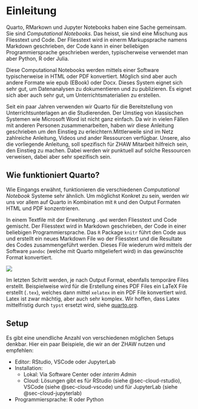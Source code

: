 # Einleitung {.unnumbered}

Quarto, RMarkown und Jupyter Notebooks haben eine Sache gemeinsam. Sie sind *Computational Notebooks*. Das heisst, sie sind eine Mischung aus Fliesstext und Code. Der Fliesstext wird in einerm Markupsprache namens Markdown geschrieben, der Code kann in einer beliebigen Programmiersprache geschrieben werden, typischerweise verwendet man aber Python, R oder Julia. 

Diese Computational Notebooks werden mittels einer Software typischerweise in HTML oder PDF konvertiert. Möglich sind aber auch andere Formate wie epub (EBook) oder Docx. Dieses System eignet sich sehr gut, um Datenanalysen zu dokumentieren und zu publizieren. Es eignet sich aber auch sehr gut, um Unterrichtsmaterialien zu erstellen.

Seit ein paar Jahren verwenden wir Quarto für die Bereitstellung von Unterrichtsunterlagen an die Studierenden. Der Umstieg von klassischen Systemen wie Microsoft Word ist nicht ganz einfach. Da wir in vielen Fällen mit anderen Personen zusammenarbeiten, haben wir diese Anleitung geschrieben um den Einstieg zu erleichtern.Mittlerweile sind im Netz zahlreiche Anleitung, Videos und ander Ressourcen verfügbar. Unsere, also die vorliegende Anleitung, soll spezifisch für ZHAW Mitarbeit hilfreich sein, den Einstieg zu machen. Dabei werden wir punktuell auf solche Ressourcen verweisen, dabei aber sehr spezifisch sein.


## Wie funktioniert Quarto?

Wie Eingangs erwähnt, funktionieren die verschiedenen *Computational Notebook* Systeme sehr ähnlich. Um möglichst Konkret zu sein, werden wir uns vor allem auf Quarto in Kombination mit `R` und den Output Formaten HTML und PDF konzentrieren.

In einem Textfile mit der Erweiterung `.qmd` werden Fliesstext und Code gemischt. Der Fliesstext wird in Markdown geschrieben, der Code in einer beliebigen Programmiersprache. Das `R` Package `knitr` führt den Code aus und erstellt ein neues Markdown File wo der Fliesstext und die Resultate des Codes zusammengeführt werden. Dieses File wiederum  wird mittels der Software `pandoc` (welche mit Quarto mitgeliefert wird) in das gewünschte Format konvertiert. 

![](./images/rstudio-qmd-how-it-works.png)


:::{.callout-note}
Im letzten Schritt werden, je nach Output Format, ebenfalls temporäre Files erstellt. Beispielweise wird für die Erstellung eines PDF Files ein LaTeX File erstellt (`.tex`), welches dann mittel `xelatex` in ein PDF File konvertiert wird. Latex ist zwar mächtig, aber auch sehr komplex. Wir hoffen, dass Latex mittelfristig durch `typst` ersetzt wird, siehe [quarto.org](https://quarto.org/docs/prerelease/1.4/typst.html).
:::

## Setup

Es gibt eine unendliche Anzahl von verschiedenen möglichen Setups denkbar. Hier ein paar Beispiele, die wir an der ZHAW nutzen und empfehlen:

- Editor: RStudio, VSCode oder JupyterLab
- Installation: 
  - Lokal: Via Software Center oder *interim Admin*
  - Cloud: Lösungen gibt es für RStudio (siehe @sec-cloud-rstudio), VSCode (siehe @sec-cloud-vscode) und für JupyterLab (siehe @sec-cloud-jupyterlab)
- Programmiersprache: R oder Python

